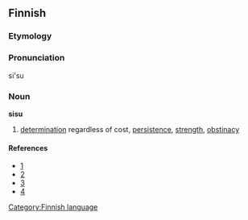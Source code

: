 == Finnish ==
[[Category:Finnish language]]
=== Etymology ===
{{etystub}}
=== Pronunciation ===
si'su
=== Noun ===
'''sisu'''
# [[determination]] regardless of cost, [[persistence]], [[strength]], [[obstinacy]]
==== References ====
* [http://www.finlandia.edu/home.html]
* [http://members.tripod.com/poski8/SISU_2.html]
* [http://www.sisugrp.com/sisuis.htm]
* [http://catpowder.com/spa/sisu.htm]